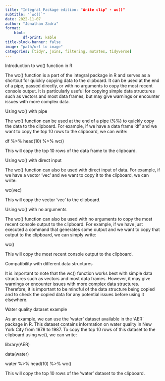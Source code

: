 ---
title: "Integral Package edition: "Write clip" - wc()"
subtitle: "`wc()`"
date: 2022-11-07
author: "Jonathan Zadra"
format:
    html:
        df-print: kable
title-block-banner: false
image: "path/url to image"
categories: [tidyr, joins, filtering, mutates, tidyverse]
---

Introduction to wc() function in R

The wc() function is a part of the integral package in R and serves as a shortcut for quickly copying data to the clipboard. It can be used at the end of a pipe, passed directly, or with no arguments to copy the most recent console output. It is particularly useful for copying simple data structures such as vectors and most data frames, but may give warnings or encounter issues with more complex data.

Using wc() with pipe

The wc() function can be used at the end of a pipe (%%) to quickly copy the data to the clipboard. For example, if we have a data frame 'df' and we want to copy the top 10 rows to the clipboard, we can write:

df %>% head(10) %>% wc()

This will copy the top 10 rows of the data frame to the clipboard.

Using wc() with direct input

The wc() function can also be used with direct input of data. For example, if we have a vector 'vec' and we want to copy it to the clipboard, we can write:

wc(vec)

This will copy the vector 'vec' to the clipboard.

Using wc() with no arguments

The wc() function can also be used with no arguments to copy the most recent console output to the clipboard. For example, if we have just executed a command that generates some output and we want to copy that output to the clipboard, we can simply write:

wc()

This will copy the most recent console output to the clipboard.

Compatibility with different data structures

It is important to note that the wc() function works best with simple data structures such as vectors and most data frames. However, it may give warnings or encounter issues with more complex data structures. Therefore, it is important to be mindful of the data structure being copied and to check the copied data for any potential issues before using it elsewhere.

Water quality dataset example

As an example, we can use the 'water' dataset available in the 'AER' package in R. This dataset contains information on water quality in New York City from 1978 to 1987. To copy the top 10 rows of this dataset to the clipboard using wc(), we can write:

library(AER)
data(water)
water %>% head(10) %>% wc()

This will copy the top 10 rows of the 'water' dataset to the clipboard.